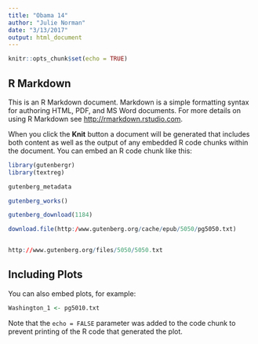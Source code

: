 ```yaml
---
title: "Obama 14"
author: "Julie Norman"
date: "3/13/2017"
output: html_document
---
```


```r
knitr::opts_chunk$set(echo = TRUE)
```

## R Markdown

This is an R Markdown document. Markdown is a simple formatting syntax for authoring HTML, PDF, and MS Word documents. For more details on using R Markdown see <http://rmarkdown.rstudio.com>.

When you click the **Knit** button a document will be generated that includes both content as well as the output of any embedded R code chunks within the document. You can embed an R code chunk like this:

```r
library(gutenbergr)
library(textreg)

gutenberg_metadata

gutenberg_works()

gutenberg_download(1184)

download.file(http:/www.gutenberg.org/cache/epub/5050/pg5050.txt)


http://www.gutenberg.org/files/5050/5050.txt

```

## Including Plots

You can also embed plots, for example:

```r
Washington_1 <- pg5010.txt
```

Note that the `echo = FALSE` parameter was added to the code chunk to prevent printing of the R code that generated the plot.
